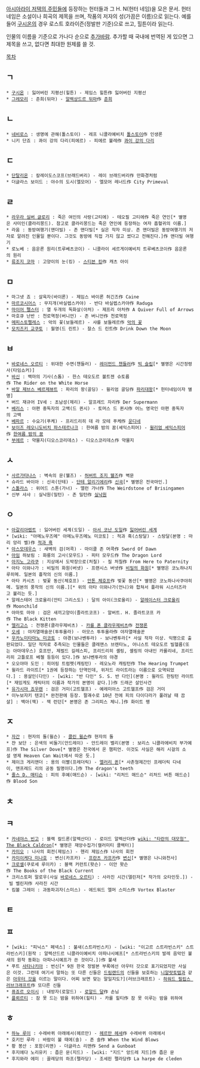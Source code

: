 [[아시아라이 저택의 주민들]]에 등장하는 헌터들과 그 H. N(헌터 네임)을 모은 문서. 헌터 네임은 소설이나 희곡의 제목을 쓰며, 작품의 저자의 성(가끔은 이름)으로 읽는다. 예를 들어 [[구시온]]의 경우 로스트 호라이즌(정발판 기준)으로 쓰고, 힐튼이라 읽는다.

인물의 이름을 기준으로 가나다 순으로 [[추가바람]]. 추가할 때 국내에 번역된 게 있으면 그 제목을 쓰고, 없다면 최대한 원제를 쓸 것.

[[목차]]
== ㄱ ==
 * [[구시온]] : 잃어버린 지평선(힐튼) - 제임스 힐튼作 잃어버린 지평선
 * [[그레모리]] : 춘희(뒤마) - [[알렉상드르 뒤마]]作 [[춘희]]

== ㄴ ==
 * [[네비로스]] : 생명에 관해(톨스토이) - 레프 니콜라예비치 [[톨스토이]]作 인생론
 * 니키 단죠 : 콰이 강의 다리(피에르) - 피에르 불레作 [[콰이 강의 다리]]

== ㄷ  ==
 * [[단탈리온]] : 칼레이도스코프(브래드버리) - 레이 브래드버리作 만화경처럼
 * 더글라스 보이드 : 야수의 도시(엘모어) - 엘모어 레너드作 City Primeval

== ㄹ ==
 * [[라우라 실버 글로리]] : 죽은 여인의 사랑(고티에) - 테오필 고티에作 죽은 연인[* 별명은 사미인(클라리몽드). 참고로 클라리몽드는 죽은 연인에 등장하는 여자 흡혈귀의 이름.]
 * 라움 : 동방여행기(맨더빌) - 존 맨더빌[* 실은 작자 미상. 존 맨더빌은 동방여행기의 저자로 알려진 인물일 뿐이다. 그것도 동방에 직접 가지 않고 썼다고 전해진다.]作 맨더빌 여행기
 * 로노베 : 음운론 원리(트루베츠코이) - 니콜라이 세르게이예비치 트루베츠코이作 음운론의 원리
 * [[류조지 코마]] : 고양이의 눈(킹) - [[스티븐 킹]]作 캐츠 아이

== ㅁ ==
 * 마그넷 죠 : 살육자(바이론) - 제임스 바이론 허긴즈作 Caine
 * [[마르코시어스]] : 무지개(바실렙스카야) - 반다 바실렙스카야作 Raduga
 * [[마이어 펠스터]] : 열 두개의 독화살(아처) - 제프리 아처作 A Quiver Full of Arrows
 * 마호큐 난반 : 천로역정(버니언) - 존 버니언作 천로역정
 * [[메피스토펠레스]] : 악의 꽃(보들레르) - 샤를 보들레르作 [[악의 꽃]]
 * [[모치즈키 교쿠토]] : 월영(드 린트) - 찰스 드 린트作 Drink Down the Moon

== ㅂ ==
 * [[바로네스 오르티]] : 위대한 수면(챈들러) - [[레이먼드 챈들러]]作 [[빅 슬립]][* 별명은 시간정령사(타임쇼커)]
 * [[바신]] : 백마의 기사(스톰) - 한스 테오도르 볼트젠 슈토름作 The Rider on the White Horse
 * [[바알 제브스 베르제뷰트]] : 파리의 왕(골딩) - 윌리엄 골딩作 [[파리대왕]][* 헌터네임이자 별명]
 * 버드 재규어 IV세 : 초남성(제리) - 알프레드 자리作 Der Supermann
 * [[베리스]] : 아편 중독자의 고백(드 퀸시) - 토머스 드 퀸시作 어느 영국인 아편 중독자의 고백
 * [[베파르]] : 수요기(푸케) - 프리드리히 데 라 모테 푸케作 [[운디네]]
 * [[보이즈 레오니도비치 파스테르나크]] : 한여름 밤의 꿈(셰익스피어) - [[윌리엄 셰익스피어]]作 [[한여름 밤의 꿈]]
 * [[부에르]] : 약물지(디오스코리데스) - 디오스코리데스作 약물지

== ㅅ ==
 * [[사르가타나스]] : 벽속의 문(웰즈) - [[허버트 조지 웰즈]]作 벽문
 * 슈라드 바이아 : 신곡(단테) - [[단테 알리기에리]]作 [[신곡]][* 별명은 전국마인.]
 * [[스톨라스]] : 위어드 스톤(가너) - 앨런 가너作 The Weirdstone of Brisingamen
 * 신부 샤샤 : 실낙원(밀턴) - 존 밀턴作 [[실낙원]]

== ㅇ ==
 * [[아갈리아렙트]] : 잃어버린 세계(도일) - [[아서 코난 도일]]作 [[잃어버린 세계]]
 * [wiki: "아메노우즈메" 아메노우즈메노 미코토] : 적과 흑(스탕달) - 스탕달(본명 : 마리 앙리 벨)作 [[적과 흑]]
 * [[아스모데우스]] : 새벽의 검(머콕) - 마이클 존 머콕作 Sword Of Dawn
 * [[아임]] 하보림 : 화룡의 고사(모우드) - 피터 모우드作 The Dragon Lord
 * [[아지노 고라쿠]] : 지상에서 도박장으로(처칠) - 질 처칠作 From Here to Paternity
 * 아타 이와나가 : 비밀의 화원(버넷) - 프랜시스 버넷作 [[비밀의 화원]][* 별명은 코노하나치루히메. 일본의 흉작의 신의 이름.]
 * 아타 카시츠 : 벚꽃 동산(체호프) - [[안톤 체호프]]作 벚꽃 동산[* 별명은 코노하나사쿠야히메. 일본의 풍작의 신의 이름.][* 위의 아타 이와나가(언니)와 합쳐서 플라워 시스터즈라고 불리는 듯.]
 * 알레스테어 크로울리(안티 그리스도) : 달의 아이(크로울리) - [[알레이스터 크로울리]]作 Moonchild
 * 야마토 마야 : 검은 새끼고양이(졸라트코프) - 알버트. H. 졸라트코프 카作 The Black Kitten
 * [[엘리고스]] : 전쟁론(클라우제비츠) - [[카를 폰 클라우제비츠]]作 [[전쟁론]]
 * [[오세]] : 야자열매술꾼(투투올라) - 아모스 투투올라作 야자열매술꾼
 * [[우카노미타마노 미코토]] : 야경(보나벤투라) - 보나벤투라[* 사실 작자 미상. 익명으로 출판되었다. 일단 작자로 추측되는 인물들은 클레맨스 브렌타노, 어니스트 테오도르 빌헬름(또는 아마데우스) 호프만, 제럴드 길레스피, 프리드리히 셸링, 셸링의 아내인 카롤리네, 프리드리히 고틀로프 베첼 등등이 있다.]作 보나벤투라의 야경
 * 오오야마 도인 : 히어링 트럼펫(캐링턴) - 레오노라 캐링턴作 The Hearing Trumpet
 * 윌라드 라이트[* 1권에 등장하는 단역인데, 위저드 라이트라는 이름으로 오역되었다.] : 용살인(다인) - [wiki: "반 다인" S. S. 반 다인](본명 : 윌라드 헌팅턴 라이트[* 재밌게도 캐릭터의 이름과 작가의 본명이 같다.])作 드래곤 살인사건
 * [[유가시마 죠우렌]] : 검은 거미(고트헬프) - 예레미아스 고트헬프作 검은 거미
 * 이누보자키 텐코[* 완전판에 등장. 팔괘수로 10년 전에 피의 다이다라가 풀려날 때 끔살] : 백아(잭) - 잭 런던[* 본명은 존 그리피스 체니.]作 화이트 팽
== ㅈ ==
 * [[자간]] : 현자의 돌(윌슨) - [[콜린 윌슨]]作 현자의 돌
 * 쟌 보단 : 은색의 비둘기(안드레이) - 안드레이 벨리(본명 : 보리스 니콜라에비치 부가예프)作 The Silver Dove[* 별명은 천국에서 온 챔피언. 이것도 사실은 해리 시걸의 소설 영제 Heaven Can Wait에서 따온 듯.]
 * 제이크 게리맨더 : 용의 이빨(프레더릭) - [[엘러리 퀸]][* 사촌형제간인 프레더릭 다네이, 맨프레드 리의 공동 필명이다.]作 The dragon's teeth
 * [[줄스 D. 매티슨]] : 피의 후예(매드슨) - [wiki: "리처드 매드슨" 리처드 버튼 매드슨]作 Blood Son

== ㅊ ==

== ㅋ ==
 * [[카네야스 빈고]] : 블랙 칼드론(알렉산더) - 로이드 알렉산더作 [[wiki: "타란의 대모험" The Black Caldron]][* 별명은 재앙수집가(캘러미티 콜렉터)]
 * [[카미오]] : 나사의 회전(제임스) - 헨리 제임스作 나사의 회전
 * [[카미이케다 미나호]] : 변신(카프카) - [[프란츠 카프카]]作 [[변신]][* 별명은 나니와천사]
 * [[크로셀]](쿠로세 루이카) : 블랙 커런트(왓슨) - 이안 왓슨作 The Books of the Black Current
 * 크리스토퍼 말로우(사실 [[바로네스 오르티]]) : 사라진 시간(델린저[* 작가의 오타인듯.]) - 빌 벨린저作 사라진 시간
 * 킴볼 그레이 : 과동파괴자(스미스) - 에드워드 엘머 스미스作 Vortex Blaster

== ㅌ ==

== ㅍ ==
 * [wiki: "피닉스" 페넥스] : 불새(스트라빈스키) - [wiki: "이고르 스트라빈스키" 스트라빈스키](원작 : 알렉산드르 니콜라이예비치 아파나시예프[* 스트라빈스키의 발레 음악인 불새의 원작 동화는 아파나시예프가 쓴 것이다.])作 불새
 * 푸트 [[사타나키아]] : 번신[* 9권 한국 정발본 부록에선 아우터 갓으로 표기되었지만 사실은 이것. 그런데 여기서 말하는 또 다른 신들은 [[드림랜드]]의 신들을 보호하는 [[니알랏토텝]]과 같은 [[아우터 갓]]을 이르는 말이다. 어찌 보면 맞는 말일지도?](러브크래프트) - [[하워드 필립스 러브크래프트]]作 또다른 신들
 * [[퓨죠르 오이시]] : 내방자(로알드) - [[로알드 달]]作 손님
 * [[플뢰르티]] : 잠 못 드는 밤을 위하여(힐티) - 카를 힐티作 잠 못 이루는 밤을 위하여

== ㅎ ==
 * [[하뉴 루이]] : 수레바퀴 아래에서(헤르만) - [[헤르만 헤세]]作 수레바퀴 아래에서
 * 호키인 루라 : 바람이 불 때에(솔) - 존 솔作 When the Wind Blows
 * 황 봉산 : 포함(리맨) - 더글라스 리맨作 Send a Gunboat
 * 후지에다 노리유키 : 좁은 문(지드) - [wiki: "지드" 앙드레 지드]作 좁은 문
 * 후지와라 에미 : 끌레당의 하프(펠라당) - 조세핀 펠라당作 La harpe de cleden
